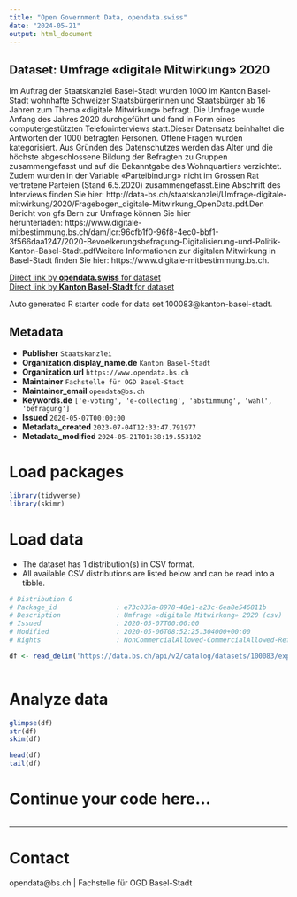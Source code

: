 ```yaml
---
title: "Open Government Data, opendata.swiss"
date: "2024-05-21"
output: html_document
---
```


## Dataset: Umfrage «digitale Mitwirkung» 2020

Im Auftrag der Staatskanzlei Basel-Stadt wurden 1000 im Kanton Basel-Stadt wohnhafte Schweizer Staatsbürgerinnen und Staatsbürger ab 16 Jahren zum Thema «digitale Mitwirkung» befragt. Die Umfrage wurde Anfang des Jahres 2020 durchgeführt und fand in Form eines computergestützten Telefoninterviews statt.Dieser Datensatz beinhaltet die Antworten der 1000 befragten Personen. Offene Fragen wurden kategorisiert. Aus Gründen des Datenschutzes werden das Alter und die höchste abgeschlossene Bildung der Befragten zu Gruppen zusammengefasst und auf die Bekanntgabe des Wohnquartiers verzichtet. Zudem wurden in der Variable «Parteibindung» nicht im Grossen Rat vertretene Parteien (Stand 6.5.2020) zusammengefasst.Eine Abschrift des Interviews finden Sie hier: http://data-bs.ch/staatskanzlei/Umfrage-digitale-mitwirkung/2020/Fragebogen_digitale-Mitwirkung_OpenData.pdf.Den Bericht von gfs Bern zur Umfrage können Sie hier herunterladen: https://www.digitale-mitbestimmung.bs.ch/dam/jcr:96cfb1f0-96f8-4ec0-bbf1-3f566daa1247/2020-Bevoelkerungsbefragung-Digitalisierung-und-Politik-Kanton-Basel-Stadt.pdfWeitere Informationen zur digitalen Mitwirkung in Basel-Stadt finden Sie hier: https://www.digitale-mitbestimmung.bs.ch.

[Direct link by **opendata.swiss** for dataset](https://opendata.swiss/de/dataset/umfrage-digitale-mitwirkung-2020)<br>
[Direct link by **Kanton Basel-Stadt** for dataset](https://data.bs.ch/explore/dataset/100083/)

Auto generated R starter code for data set 100083@kanton-basel-stadt.

## Metadata

- **Publisher** `Staatskanzlei`
- **Organization.display_name.de** `Kanton Basel-Stadt`
- **Organization.url** `https://www.opendata.bs.ch`
- **Maintainer** `Fachstelle für OGD Basel-Stadt`
- **Maintainer_email** `opendata@bs.ch`
- **Keywords.de** `['e-voting', 'e-collecting', 'abstimmung', 'wahl', 'befragung']`
- **Issued** `2020-05-07T00:00:00`
- **Metadata_created** `2023-07-04T12:33:47.791977`
- **Metadata_modified** `2024-05-21T01:38:19.553102`


# Load packages

```r

library(tidyverse)
library(skimr)

```

# Load data

-   The dataset has 1 distribution(s) in CSV format.
-   All available CSV distributions are listed below and can be read into a tibble.

```r

# Distribution 0
# Package_id               : e73c035a-8978-48e1-a23c-6ea8e546811b
# Description              : Umfrage «digitale Mitwirkung» 2020 (csv)
# Issued                   : 2020-05-07T00:00:00
# Modified                 : 2020-05-06T08:52:25.304000+00:00
# Rights                   : NonCommercialAllowed-CommercialAllowed-ReferenceRequired

df <- read_delim('https://data.bs.ch/api/v2/catalog/datasets/100083/exports/csv')



```

# Analyze data

```r

glimpse(df)
str(df)
skim(df)

head(df)
tail(df)

```

# Continue your code here...

```r

```

------------------------------------------------------------------------

# Contact

opendata@bs.ch | Fachstelle für OGD Basel-Stadt
